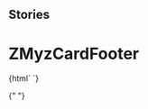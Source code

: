 
## Stories

<Meta
  title="Myz/MyzCard/ZMyzCardFooter"
  component="z-myz-card-footer"
/>

# ZMyzCardFooter

<Preview>
  <Story name="z-myz-card-footer">
    {html` <z-myz-card-footer
      autori="${text("autori", "Authors")}"
      cardtype="${text("cardtype", "reale")}"
      faded="${boolean("faded", false)}"
      isbn="${text("isbn", "97-88-80-8620-710")}"
      titolo="${text("titolo", "title")}"
      opened="${boolean("opened", false)}"
    />`}
  </Story>
</Preview>

{" "}

<Props of="z-myz-card-footer" />
